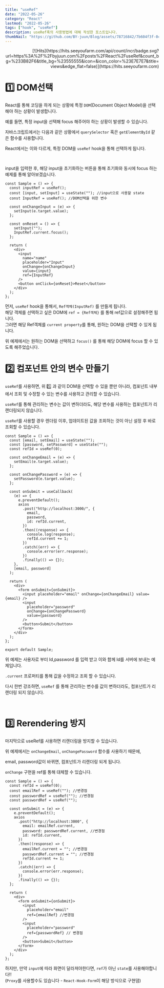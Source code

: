 ```yaml
---
title: "useRef"
date: "2022-05-26"
category: "React"
lastmod: "2022-05-26"
tags: ["hook", "useRef"]
description: useRef훅의 사용벙법에 대해 작성한 포스트입니다.
thumbNail: "https://github.com/BY-juun/Blog/assets/78716842/7b604f3f-0c71-444c-81fd-bb6b2327855a"
---
```


<div align="right">
  [![Hits](https://hits.seeyoufarm.com/api/count/incr/badge.svg?url=https%3A%2F%2Fbyjuun.com%2Fposts%2FReact%2FuseRef&count_bg=%233B82F6&title_bg=%23555555&icon=&icon_color=%23E7E7E7&title=views&edge_flat=false)](https://hits.seeyoufarm.com)
</div>

# 1️⃣ DOM선택

React를 통해 코딩을 하게 되는 상황에 특정 `DOM`(Document Object Model)을 선택해야 하는 상황이 발생합니다.

예를 들면, 특정 input을 선택해 focus 해주어야 하는 상황이 발생할 수 있습니다.

자바스크립트에서는 다음과 같은 상황에서 `querySelector` 혹은 `getElementById` 같은 함수를 사용합니다.

React에서는 이와 다르게, 특정 DOM을 `useRef` hook을 통해 선택하게 됩니다.

<br />

input을 입력한 후, 해당 input을 초기화하는 버튼을 통해 초기화와 동시에 focus 하는 예제를 통해 알아보겠습니다.

```tsx
const Sample = () => {
  const inputRef = useRef();
  const [input, setInput] = useState(""); //input으로 사용할 state
  const InputRef = useRef(); //DOM선택을 위한 변수

  const onChangeInput = (e) => {
    setInput(e.target.value);
  };

  const onReset = () => {
    setInput("");
    InputRef.current.focus();
  };

  return (
    <div>
      <input
        name="name"
        placeholder="Input"
        onChange={onChangeInput}
        value={input}
        ref={InputRef}
      />
      <button onClick={onReset}>Reset</button>
    </div>
  );
};
```

먼저, `useRef` hook을 통해서, `Ref객체(InputRef)` 를 만들게 됩니다.  
해당 객체를 선택하고 싶은 DOM에 `ref = {Ref객체}` 를 통해 ref값으로 설정해주면 됩니다.  
그러면 해당 Ref객체를 `current property`를 통해, 원하는 DOM을 선택할 수 있게 됩니다.

위 예제에서는 원하는 DOM을 선택하고 `focus()` 를 통해 해당 DOM에 focus 할 수 있도록 해주었습니다.

# 2️⃣ 컴포넌트 안의 변수 만들기

`useRef`를 사용하면, 위 1️⃣ 과 같이 DOM을 선택할 수 있을 뿐만 아니라, 컴포넌트 내부에서 조회 및 수정할 수 있는 변수를 사용하고 관리할 수 있습니다.

`useRef`를 통해 관리하는 변수는 값이 변하더라도, 해당 변수를 사용하는 컴포넌트가 리랜더링되지 않습니다.

`useRef`를 사용할 경우 렌더링 이후, 업데이트된 값을 조회하는 것이 아닌 설정 후 바로 조회할 수 있습니다.

```tsx
const Sample = () => {
  const [email, setEmail] = useState("");
  const [password, setPassword] = useState("");
  const refId = useRef(0);

  const onChangeEmail = (e) => {
    setEmail(e.target.value);
  };

  const onChangePassword = (e) => {
    setPassword(e.target.value);
  };

  const onSubmit = useCallback(
    (e) => {
      e.preventDefault();
      axios
        .post("http://localhost:3000/", {
          email,
          password,
          id: refId.current,
        })
        .then((response) => {
          console.log(response);
          refId.current += 1;
        })
        .catch((err) => {
          console.error(err.response);
        })
        .finally(() => {});
    },
    [email, password]
  );

  return (
    <div>
      <form onSubmit={onSubmit}>
        <input placeholder="email" onChange={onChangeEmail} value={email} />
        <input
          placeholder="password"
          onChange={onChangePassword}
          value={password}
        />
        <button>Submit</button>
      </form>
    </div>
  );
};

export default Sample;
```

위 예제는 사용자로 부터 Id,password 를 입력 받고 이와 함께 Id를 서버에 보내는 예제입니다.

`.current` 프로퍼티를 통해 값을 수정하고 조회 할 수 있습니다.

다시 한번 강조하면, `useRef` 를 통해 관리하는 변수를 값이 변하더라도, 컴포넌트가 리랜더링 되지 않습니다.

<br />

# 3️⃣ Rerendering 방지

마지막으로 useRef를 사용하면 리랜더링을 방지할 수 있습니다.

위 예제에서는 `onChangeEmail`, `onChangePassword` 함수를 사용하기 때문에,

email, password값이 바뀌면, 컴포넌트가 리랜더링 되게 됩니다.

`onChange` 구현을 ref를 통해 대체할 수 있습니다.

```tsx
const Sample = () => {
  const refId = useRef(0);
  const emailRef = useRef(""); //변경점
  const passwordRef = useRef(""); //변경점
  const passwordRef = useRef("");

  const onSubmit = (e) => {
    e.preventDefault();
    axios
      .post("http://localhost:3000", {
        email: emailRef.current,
        password: passwordRef.current, //변경점
        id: refId.current,
      })
      .then((response) => {
        emailRef.current = ""; //변경점
        passwordRef.current = ""; //변경점
        refId.current += 1;
      })
      .catch((err) => {
        console.error(err.response);
      })
      .finally(() => {});
  };

  return (
    <div>
      <form onSubmit={onSubmit}>
        <input
          placeholder="email"
          ref={emailRef} //변경점
        />
        <input
          placeholder="password"
          ref={passwordRef} // 변경점
        />
        <button>Submit</button>
      </form>
    </div>
  );
};
```

하지만, 만약 `input`에 따라 화면이 달라져야한다면, `ref`가 아닌 `state`를 사용해야합니다!!  
(`Proxy`를 사용할수도 있습니다 - `React-Hook-Form`이 해당 방식으로 구현댐)
